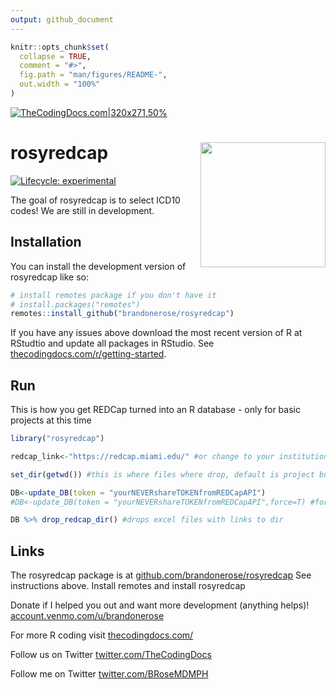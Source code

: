 ```yaml
---
output: github_document
---
```


<!-- README.md is generated from README.Rmd. Please edit that file -->

```r
knitr::opts_chunk$set(
  collapse = TRUE,
  comment = "#>",
  fig.path = "man/figures/README-",
  out.width = "100%"
)
```


[![TheCodingDocs.com|320x271,50%](man/figures/TCD.png)](http://www.thecodingdocs.com){width="25%"}


# rosyredcap <img src="man/figures/logo.png" align="right" height="200" />

<!-- badges: start -->
[![Lifecycle: experimental](https://img.shields.io/badge/lifecycle-experimental-orange.svg)](https://lifecycle.r-lib.org/articles/stages.html#experimental)
<!-- badges: end -->

The goal of rosyredcap is to select ICD10 codes! We are still in development.

## Installation

You can install the development version of rosyredcap like so:

``` r
# install remotes package if you don't have it
# install.packages("remotes") 
remotes::install_github("brandonerose/rosyredcap")

```

If you have any issues above download the most recent version of R at RStudtio and update all packages in RStudio. See [thecodingdocs.com/r/getting-started](https://www.thecodingdocs.com/r/getting-started "R Getting Started").

## Run

This is how you get REDCap turned into an R database - only for basic projects at this time

```r
library("rosyredcap")

redcap_link<-"https://redcap.miami.edu/" #or change to your institution

set_dir(getwd()) #this is where files where drop, default is project but pick another path if needed

DB<-update_DB(token = "yourNEVERshareTOKENfromREDCapAPI") 
#DB<-update_DB(token = "yourNEVERshareTOKENfromREDCapAPI",force=T) #force for autmatic update

DB %>% drop_redcap_dir() #drops excel files with links to dir
```

## Links

The rosyredcap package is at [github.com/brandonerose/rosyredcap](https://github.com/brandonerose/rosyredcap "rosyredcap R package")
See instructions above. Install remotes and install rosyredcap

Donate if I helped you out and want more development (anything helps)! [account.venmo.com/u/brandonerose](https://account.venmo.com/u/brandonerose "Venmo Donation")

For more R coding visit [thecodingdocs.com/](https://www.thecodingdocs.com/ "TheCodingDocs.com")

Follow us on Twitter [twitter.com/TheCodingDocs](https://twitter.com/TheCodingDocs "TheCodingDocs Twitter")

Follow me on Twitter [twitter.com/BRoseMDMPH](https://twitter.com/BRoseMDMPH "BRoseMDMPH Twitter")

